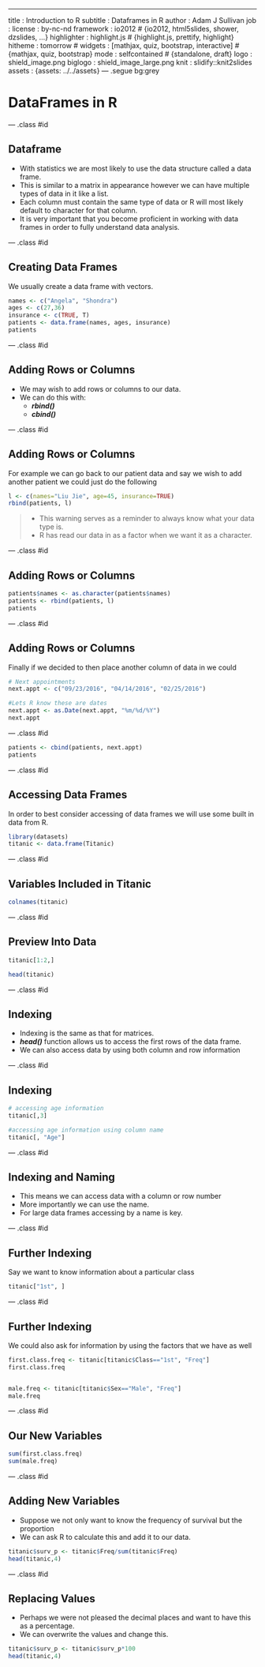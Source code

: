 ---
title       : Introduction to R
subtitle    : Dataframes in R
author      : Adam J Sullivan
job         : 
license     : by-nc-nd
framework   : io2012        # {io2012, html5slides, shower, dzslides, ...}
highlighter : highlight.js  # {highlight.js, prettify, highlight}
hitheme     : tomorrow      # 
widgets     : [mathjax, quiz, bootstrap, interactive]            # {mathjax, quiz, bootstrap}
mode        : selfcontained # {standalone, draft}
logo        : shield_image.png
biglogo     : shield_image_large.png
knit        : slidify::knit2slides
assets      : {assets: ../../assets}
--- .segue bg:grey

# DataFrames in R



--- .class #id



## Dataframe

- With statistics we are most likely to use the data structure called a data frame. 
- This is similar to a matrix in appearance however we can have multiple types of data in it like a list.
- Each column must contain the same type of data or R will most likely default to character for that column. 
- It is very important that you become proficient in working with data frames in order to fully understand data analysis.

--- .class #id

## Creating Data Frames
We usually create a data frame with vectors. 

```r
names <- c("Angela", "Shondra")
ages <- c(27,36)
insurance <- c(TRUE, T)
patients <- data.frame(names, ages, insurance)
patients
```

--- .class #id




## Adding Rows or Columns

- We may wish to add rows or columns to our data. 
- We can do this with:
  - ***rbind()*** 
  - ***cbind()*** 

--- .class #id

## Adding Rows or Columns

For example we can go back to our patient data and say we wish to add another patient we could just do the following
```r
l <- c(names="Liu Jie", age=45, insurance=TRUE)
rbind(patients, l)
```

>- This warning serves as a reminder to always know what your data type is.
>- R has read our data in as a factor when we want it as a character. 

--- .class #id

## Adding Rows or Columns

```r
patients$names <- as.character(patients$names)
patients <- rbind(patients, l)
patients
```

--- .class #id

## Adding Rows or Columns

Finally if we decided to then place another column of data in we could
```r

# Next appointments
next.appt <- c("09/23/2016", "04/14/2016", "02/25/2016")

#Lets R know these are dates
next.appt <- as.Date(next.appt, "%m/%d/%Y")
next.appt
```

--- .class #id

```r
patients <- cbind(patients, next.appt)
patients
```

--- .class #id

## Accessing Data Frames

In order to best consider accessing of data frames we will use some built in data from R. 

```r
library(datasets)
titanic <- data.frame(Titanic)
```

--- .class #id

## Variables Included in Titanic

```r
colnames(titanic)
```

--- .class #id

## Preview Into Data


```r
titanic[1:2,]

head(titanic)
```


--- .class #id

## Indexing 

- Indexing is the same as that for matrices. 
- ***head()*** function allows us to access the first rows of the data frame. 
- We can also access data by using both column and row information

--- .class #id

## Indexing

```r
# accessing age information
titanic[,3]

#accessing age information using column name
titanic[, "Age"]

```


--- .class #id

## Indexing and Naming

- This means we can access data with a column or row number
- More importantly we can use the name. 
- For large data frames accessing by a name is key.

--- .class #id


## Further Indexing 

Say we want to know information about a particular class
```r
titanic["1st", ]

```

--- .class #id

## Further Indexing

We could also ask for information by using the factors that we have as well

```r
first.class.freq <- titanic[titanic$Class=="1st", "Freq"]
first.class.freq


male.freq <- titanic[titanic$Sex=="Male", "Freq"]
male.freq
```

--- .class #id

## Our New Variables

```r
sum(first.class.freq)
sum(male.freq)
```

--- .class #id

## Adding New Variables 

- Suppose we not only want to know the frequency of survival but the proportion 
- We can ask R to calculate this and add it to our data. 

```r
titanic$surv_p <- titanic$Freq/sum(titanic$Freq)
head(titanic,4)
```

--- .class #id

## Replacing Values 

- Perhaps we were not pleased the decimal places and want to have this as a percentage. 
- We can overwrite the values and change this. 

```r
titanic$surv_p <- titanic$surv_p*100
head(titanic,4)
```

